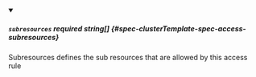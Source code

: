 
<details className="config-field" data-expandable="false" open>
<summary>

##### `subresources` <span className="config-field-required" data-required="false">required</span> <span className="config-field-type">string[]</span> <span className="config-field-default"></span> <span className="config-field-enum"></span> {#spec-clusterTemplate-spec-access-subresources}

Subresources defines the sub resources that are allowed by this access rule

</summary>



</details>
